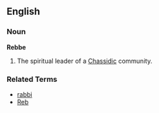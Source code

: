 ==English==

===Noun===
'''Rebbe'''

# The spiritual leader of a [[Chassidic]] community.

===Related Terms===
*[[rabbi]]
*[[Reb]]